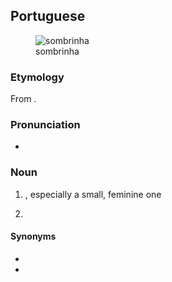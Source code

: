 ==Portuguese==
[[File:E Phillips Fox - The green parasol, 1912.jpg|thumb|sombrinha]]

===Etymology===
From {{af|pt|sombra|t1=shade; shadow|-inho|alt2=-inha}}.

===Pronunciation===
* {{a|PT|Brazil}} {{IPA|pt|/sõ.ˈbɾi.ɲɐ/}}

===Noun===
{{pt-noun|f|s}}

# {{l|en|umbrella}} {{gloss|cloth-covered frame used for protection against rain or sunlight}}, especially a small, feminine one
# {{diminutive of|pt|sombra}}

====Synonyms====
* {{l|pt|umbela}}
* {{l|pt|guarda-chuva}}